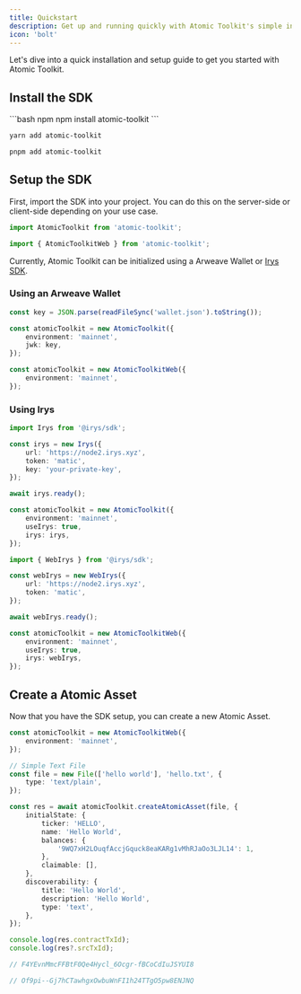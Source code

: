 ```yaml
---
title: Quickstart
description: Get up and running quickly with Atomic Toolkit's simple installation and setup process.
icon: 'bolt'
---
```


Let's dive into a quick installation and setup guide to get you started with Atomic Toolkit.

## Install the SDK

<CodeGroup>
```bash npm
npm install atomic-toolkit
```

```bash yarn
yarn add atomic-toolkit
```

```bash pnpm
pnpm add atomic-toolkit
```

</CodeGroup>

## Setup the SDK

First, import the SDK into your project. You can do this on the server-side or client-side depending on your use case.

<CodeGroup>

```ts Server-side
import AtomicToolkit from 'atomic-toolkit';
```

```ts Client-side
import { AtomicToolkitWeb } from 'atomic-toolkit';
```

</CodeGroup>

Currently, Atomic Toolkit can be initialized using a Arweave Wallet or [Irys SDK](https://irys.xyz/).

### Using an Arweave Wallet

<CodeGroup>

```ts Server-side
const key = JSON.parse(readFileSync('wallet.json').toString());

const atomicToolkit = new AtomicToolkit({
    environment: 'mainnet',
    jwk: key,
});
```

```ts Client-side
const atomicToolkit = new AtomicToolkitWeb({
    environment: 'mainnet',
});
```

</CodeGroup>

### Using Irys

<CodeGroup>

```ts Server-side
import Irys from '@irys/sdk';

const irys = new Irys({
    url: 'https://node2.irys.xyz',
    token: 'matic',
    key: 'your-private-key',
});

await irys.ready();

const atomicToolkit = new AtomicToolkit({
    environment: 'mainnet',
    useIrys: true,
    irys: irys,
});
```

```ts Client-side
import { WebIrys } from '@irys/sdk';

const webIrys = new WebIrys({
    url: 'https://node2.irys.xyz',
    token: 'matic',
});

await webIrys.ready();

const atomicToolkit = new AtomicToolkitWeb({
    environment: 'mainnet',
    useIrys: true,
    irys: webIrys,
});
```

</CodeGroup>

## Create a Atomic Asset

Now that you have the SDK setup, you can create a new Atomic Asset.

```ts
const atomicToolkit = new AtomicToolkitWeb({
    environment: 'mainnet',
});

// Simple Text File
const file = new File(['hello world'], 'hello.txt', {
    type: 'text/plain',
});

const res = await atomicToolkit.createAtomicAsset(file, {
    initialState: {
        ticker: 'HELLO',
        name: 'Hello World',
        balances: {
            '9WQ7xH2LOuqfAccjGquck8eaKARg1vMhRJaOo3LJL14': 1,
        },
        claimable: [],
    },
    discoverability: {
        title: 'Hello World',
        description: 'Hello World',
        type: 'text',
    },
});

console.log(res.contractTxId);
console.log(res?.srcTxId);

// F4YEvnMmcFFBtF0Qe4Hycl_6Ocgr-fBCoCdIuJSYUI8

// Of9pi--Gj7hCTawhgxOwbuWnFI1h24TTgO5pw8ENJNQ
```
